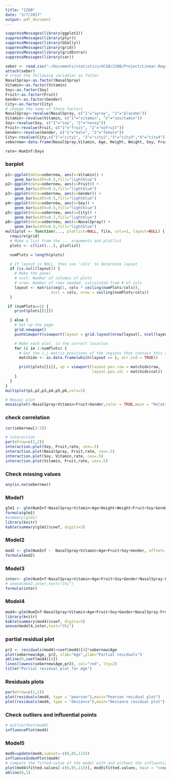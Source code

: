 ```yaml
---
title: "220B"
date: "3/7/2017"
output: pdf_document
---
```

```r
suppressMessages(library(ggplot2))
suppressMessages(library(plyr))
suppressMessages(library(GGally))
suppressMessages(library(grid))
suppressMessages(library(gridExtra))
suppressMessages(library(car))

```

```r
seber <- read.csv("~/Documents/statistics/UCSB/220B/Project/Linear-Regression-Analysis-Seber.csv")
attach(seber)
# treat the following variables as factor
NasalSpray<-as.factor(NasalSpray)
Vitamin<-as.factor(Vitamin)
Soy<-as.factor(Soy)
Fruit<-as.factor(Fruit)
Gender<-as.factor(Gender)
City<-as.factor(City)
# change the name of these factors
NasalSpray<-revalue(NasalSpray, c("1"="spray", "2"="placebo"))
Vitamin<-revalue(Vitamin, c("1"="vitamin", "2"="novitamin"))
Soy<-revalue(Soy, c("1"="soy", "2"="nosoy"))
Fruit<-revalue(Fruit, c("1"="fruit", "2"="nofruit"))
Gender<-revalue(Gender, c("1"="male", "2"="female"))
City<-revalue(City,c("1"="city1", "2"="city2","3"="city3","4"="city4"))
sebernew<-data.frame(NasalSpray,Vitamin, Age, Height, Weight, Soy, Fruit, Gender, City, Days, NumInf)
```

```r
rate<-NumInf/Days
```


### barplot
```r
p1<-ggplot(data=sebernew, aes(x=Vitamin)) +
    geom_bar(width=0.5,fill="lightblue")
p2<-ggplot(data=sebernew, aes(x=Fruit)) +
    geom_bar(width=0.5,fill="lightblue")
p3<-ggplot(data=sebernew, aes(x=Gender)) +
    geom_bar(width=0.5,fill="lightblue")
p4<-ggplot(data=sebernew, aes(x=Soy)) +
    geom_bar(width=0.5,fill="lightblue")
p5<-ggplot(data=sebernew, aes(x=City)) +
    geom_bar(width=0.7,fill="lightblue")
p6<-ggplot(data=sebernew, aes(x=NasalSpray)) +
    geom_bar(width=0.5,fill="lightblue")
multiplot <- function(..., plotlist=NULL, file, cols=1, layout=NULL) {
  require(grid)
  # Make a list from the ... arguments and plotlist
  plots <- c(list(...), plotlist)

  numPlots = length(plots)

  # If layout is NULL, then use 'cols' to determine layout
  if (is.null(layout)) {
    # Make the panel
    # ncol: Number of columns of plots
    # nrow: Number of rows needed, calculated from # of cols
    layout <- matrix(seq(1, cols * ceiling(numPlots/cols)),
                    ncol = cols, nrow = ceiling(numPlots/cols))
  }

 if (numPlots==1) {
    print(plots[[1]])

  } else {
    # Set up the page
    grid.newpage()
    pushViewport(viewport(layout = grid.layout(nrow(layout), ncol(layout))))

    # Make each plot, in the correct location
    for (i in 1:numPlots) {
      # Get the i,j matrix positions of the regions that contain this subplot
      matchidx <- as.data.frame(which(layout == i, arr.ind = TRUE))

      print(plots[[i]], vp = viewport(layout.pos.row = matchidx$row,
                                      layout.pos.col = matchidx$col))
    }
  }
}
multiplot(p1,p2,p3,p4,p5,p6,cols=3)
```


```r
# Mosaic plot
mosaicplot(~NasalSpray+Vitamin+Fruit+Gender,color = TRUE,main = "Relationship between variables")
```

### check correlation
```r
cor(sebernew[3:5])
```


```r
# interaction
par(mfrow=c(2,2))
interaction.plot(Soy, Fruit,rate, cex=.5)
interaction.plot(NasalSpray, Fruit,rate, cex=.5)
interaction.plot(Soy, Vitamin,rate, cex=.5)
interaction.plot(Vitamin, Fruit,rate, cex=.5)
```

### Check missing values
```r
any(is.na(sebernew))
```

### Model1
```r
glm1 <- glm(NumInf~NasalSpray+Vitamin+Age+Height+Weight+Fruit+Soy+Gender+City,offset=log(Days), family = poisson, data=sebernew)
formula(glm1)
#summary(glm1)
library(knitr)
kable(summary(glm1)$coef, digits=3)
```

### Model2
```r
mod2 <- glm(NumInf ~  NasalSpray+Vitamin+Age+Fruit+Soy+Gender, offset= log(Days), family = poisson, data = sebernew)
formula(mod2)
```

### Model3
```r
inter<- glm(NumInf~NasalSpray+Vitamin+Age+Fruit+Soy+Gender+NasalSpray:Fruit+Age:Fruit+Age:Soy+Vitamin:Age,offset=log(Days), family = poisson, data=sebernew)
# anova(mod2,inter,test="Chi")
formula(inter)
```

### Model4
```r
mod4<-glm(NumInf~NasalSpray+Vitamin+Age+Fruit+Soy+Gender+NasalSpray:Fruit+Age:Fruit+Age:Soy,offset=log(Days), family = poisson, data=sebernew)
library(knitr)
kable(summary(mod4)$coef, digits=3)
anova(model4,inter,test="Chi")
```

### partial residual plot

```r
pr2 <- residuals(mod4)+coef(mod4)[4]*sebernew$Age
plot(sebernew$Age, pr2, xlab="Age",ylab="Partial residuals")
abline(0,coef(mod4)[4])
lines(lowess(sebernew$Age,pr2), col="red", lty=2)
title("Partial residual plot for Age")
```

### Residuals plots
```r
par(mfrow=c(2,2))
plot(residuals(mod4, type = "pearson"),main="Pearson residual plot")
plot(residuals(mod4, type = "deviance"),main="Deviance residual plot")
```

### Check outliers and influential points
```r
# outlierTest(mod4)
influencePlot(mod4)
```

### Model5
```r
mod5=update(mod4,subset=-c(6,85,115))
influenceIndexPlot(mod4)
# compare the fitted-value of the model with and without the influential points
plot(mod4$fitted.values[-c(6,85,115)], mod5$fitted.values, main = "compare the fitted-value of the model with and without the three poins")
abline(0,1)
```



